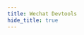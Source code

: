```yaml
---
title: Wechat Devtools
hide_title: true
---
```



<FeatureIcon src={wechat_devtools} title="Wechat Devtools" />
<LinkList
  data={[
    {
      title: "Settings",
      link: "/docs/ide/wechat-dev-tools/settings",
      src: wechat_devtools,
    },
  ]}
/>
